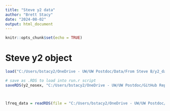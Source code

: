 ```yaml
---
title: "Steve y2 data"
author: "Brett Stacy"
date: "2024-08-02"
output: html_document
---
```


```r
knitr::opts_chunk$set(echo = TRUE)
```


# Steve y2 object 


```r
load("C:/Users/bstacy2/OneDrive - UW/UW Postdoc/Data/From Steve B/y2_data.RData")

# save as .RDS to load into run.r script
saveRDS(y2_nosex, "C:/Users/bstacy2/OneDrive - UW/UW Postdoc/GitHub Repos/baseISS_data/inputs/y2_nosex_ebs_pcod_Steve.RDS")



lfreq_data = readRDS(file = "C:/Users/bstacy2/OneDrive - UW/UW Postdoc/GitHub Repos/baseISS_data/inputs/y2_ebs_pcod_Brett_TRIP_STRATA.RDS")

```







